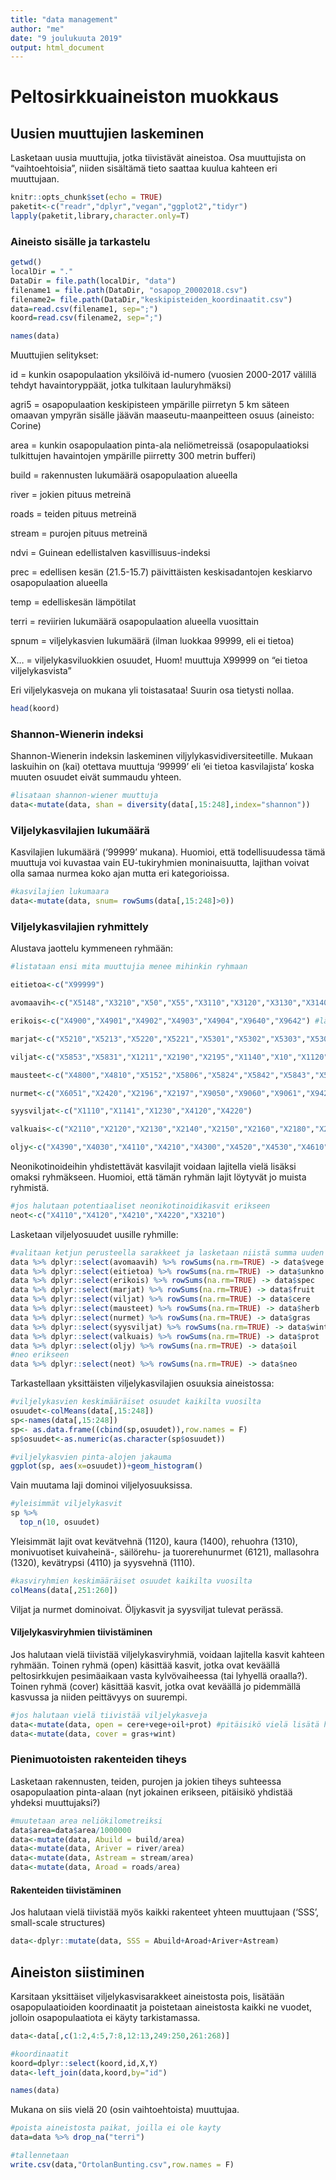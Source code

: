 ```yaml
---
title: "data management"
author: "me"
date: "9 joulukuuta 2019"
output: html_document
---
```


# Peltosirkkuaineiston muokkaus 

## Uusien muuttujien laskeminen

Lasketaan uusia muuttujia, jotka tiivistävät aineistoa. Osa muuttujista on "vaihtoehtoisia", niiden sisältämä tieto saattaa kuulua kahteen eri muuttujaan. 


```r
knitr::opts_chunk$set(echo = TRUE)
paketit<-c("readr","dplyr","vegan","ggplot2","tidyr")
lapply(paketit,library,character.only=T)
```

### Aineisto sisälle ja tarkastelu

```r
getwd()
localDir = "."
DataDir = file.path(localDir, "data")
filename1 = file.path(DataDir, "osapop_20002018.csv")
filename2= file.path(DataDir,"keskipisteiden_koordinaatit.csv")
data=read.csv(filename1, sep=";")
koord=read.csv(filename2, sep=";") 

names(data)
```

Muuttujien selitykset:

id = kunkin osapopulaation yksilöivä id-numero (vuosien 2000-2017 välillä tehdyt havaintoryppäät, jotka tulkitaan lauluryhmäksi)  

agri5  =    osapopulaation keskipisteen ympärille piirretyn 5 km säteen omaavan ympyrän sisälle jäävän maaseutu-maanpeitteen osuus (aineisto: Corine)


area    =    kunkin osapopulaation pinta-ala neliömetreissä (osapopulaatioksi tulkittujen havaintojen ympärille piirretty 300 metrin bufferi)  


build  =     rakennusten lukumäärä osapopulaation alueella  


river  =     jokien pituus metreinä


roads   =    teiden pituus metreinä 


stream   =   purojen pituus metreinä   


ndvi   =     Guinean edellistalven kasvillisuus-indeksi  


prec   =     edellisen kesän (21.5-15.7) päivittäisten keskisadantojen keskiarvo osapopulaation alueella  


temp   =     edelliskesän lämpötilat 


terri    =   reviirien lukumäärä osapopulaation alueella vuosittain  


spnum    =   viljelykasvien lukumäärä (ilman luokkaa 99999, eli ei tietoa) 


X...   =     viljelykasviluokkien osuudet, Huom! muuttuja X99999 on "ei tietoa viljelykasvista"



Eri viljelykasveja on mukana yli toistasataa! Suurin osa tietysti nollaa.


```r
head(koord)
```


### Shannon-Wienerin indeksi

Shannon-Wienerin indeksin laskeminen viljylykasvidiversiteetille. Mukaan laskuihin on (kai) otettava muuttuja '99999' eli 'ei tietoa kasvilajista' koska 
muuten osuudet eivät summaudu yhteen.

```r
#lisataan shannon-wiener muuttuja
data<-mutate(data, shan = diversity(data[,15:248],index="shannon"))
```

### Viljelykasvilajien lukumäärä

Kasvilajien lukumäärä ('99999' mukana). Huomioi, että todellisuudessa tämä muuttuja voi kuvastaa vain EU-tukiryhmien moninaisuutta, lajithan voivat olla samaa nurmea koko ajan mutta eri kategorioissa.

```r
#kasvilajien lukumaara
data<-mutate(data, snum= rowSums(data[,15:248]>0))
```

### Viljelykasvilajien ryhmittely

Alustava jaottelu kymmeneen ryhmään:

```r
#listataan ensi mita muuttujia menee mihinkin ryhmaan

eitietoa<-c("X99999")

avomaavih<-c("X5148","X3210","X50","X55","X3110","X3120","X3130","X3140","X3150","X3160","X3180","X3190","X3310","X5100","X5103","X5104","X5105","X5106","X5107","X5108","X5109","X5111","X5112","X5113","X5115","X5116","X5117","X5119","X5120","X5121","X5124","X5125","X5128","X5129","X5134","X5140","X5143","X5146","X5149","X5150","X5157","X5165","X5173","X5197","X5198","X5816","X9630")

erikois<-c("X4900","X4901","X4902","X4903","X4904","X9640","X9642") #lähinnä ruokohelpi (4900)

marjat<-c("X5210","X5213","X5220","X5221","X5301","X5302","X5303","X5304","X5307","X5310","X5311","X5318","X5319","X5400","X5410","X5420","X5441","X5451","X5500","X5510","X5512","X5530","X5534","X7210")

viljat<-c("X5853","X5831","X1211","X2190","X2195","X1140","X10","X1120","X1142","X1210","X1220","X1310","X1320","X1330","X1400","X1510","X1540","X1545","X1600","X1601","X1602","X1603","X1605","X1700","X1750","X1800","X1810","X1900")

mausteet<-c("X4800","X4810","X5152","X5806","X5824","X5842","X5843","X5846","X5850","X5851")

nurmet<-c("X6051","X2420","X2196","X2197","X9050","X9060","X9061","X9421","X94","X95","X90","X63","X60","X6050","X6060","X6111","X6112","X6113","X6114","X6121","X6122","X6123","X6124","X6125","X6210","X6220","X6221","X6230","X6300","X6301","X6302","X6400","X6402","X6542","X6545","X6550","X6561","X6562","X6563","X6565","X6600","X6700","X6710","X6720","X7110","X9100","X9101","X9102","X9110","X9111","X9400","X9401","X9402","X9403","X9404","X9405","X9406","X9407","X9408","X9412","X9413","X9422","X9423","X9424","X9430","X9440","X9460","X9600","X9620","X9700","X9710","X9720","X9801","X9810","X9811","X9812","X9800","X9820","X9802","X9803",	"X9804","X9805",	"X9806","X9807","X9808")

syysviljat<-c("X1110","X1141","X1230","X4120","X4220")

valkuais<-c("X2110","X2120","X2130","X2140","X2150","X2160","X2180","X2185","X2200","X2400","X2410","X2430","X2500","X2600","X5101","X5102")

oljy<-c("X4390","X4030","X4110","X4210","X4300","X4520","X4530","X4610","X4620","X8021")

```

Neonikotinoideihin yhdistettävät kasvilajit voidaan lajitella vielä lisäksi omaksi ryhmäkseen. Huomioi, että tämän ryhmän lajit löytyvät jo muista ryhmistä.

```r
#jos halutaan potentiaaliset neonikotinoidikasvit erikseen
neot<-c("X4110","X4120","X4210","X4220","X3210")
```

Lasketaan viljelyosuudet uusille ryhmille:

```r
#valitaan ketjun perusteella sarakkeet ja lasketaan niistä summa uuden sarakkeen alle
data %>% dplyr::select(avomaavih) %>% rowSums(na.rm=TRUE) -> data$vege
data %>% dplyr::select(eitietoa) %>% rowSums(na.rm=TRUE) -> data$unkno
data %>% dplyr::select(erikois) %>% rowSums(na.rm=TRUE) -> data$spec
data %>% dplyr::select(marjat) %>% rowSums(na.rm=TRUE) -> data$fruit
data %>% dplyr::select(viljat) %>% rowSums(na.rm=TRUE) -> data$cere
data %>% dplyr::select(mausteet) %>% rowSums(na.rm=TRUE) -> data$herb
data %>% dplyr::select(nurmet) %>% rowSums(na.rm=TRUE) -> data$gras
data %>% dplyr::select(syysviljat) %>% rowSums(na.rm=TRUE) -> data$wint
data %>% dplyr::select(valkuais) %>% rowSums(na.rm=TRUE) -> data$prot
data %>% dplyr::select(oljy) %>% rowSums(na.rm=TRUE) -> data$oil
#neo erikseen
data %>% dplyr::select(neot) %>% rowSums(na.rm=TRUE) -> data$neo
```

Tarkastellaan yksittäisten viljelykasvilajien osuuksia aineistossa:

```r
#viljelykasvien keskimääräiset osuudet kaikilta vuosilta
osuudet<-colMeans(data[,15:248])
sp<-names(data[,15:248])
sp<- as.data.frame((cbind(sp,osuudet)),row.names = F)
sp$osuudet<-as.numeric(as.character(sp$osuudet))

#viljelykasvien pinta-alojen jakauma
ggplot(sp, aes(x=osuudet))+geom_histogram()
```

Vain muutama laji dominoi viljelyosuuksissa.

```r
#yleisimmät viljelykasvit
sp %>%
  top_n(10, osuudet)
```

Yleisimmät lajit ovat kevätvehnä (1120), kaura (1400), rehuohra (1310), monivuotiset kuivaheinä-, säilörehu- ja tuorerehunurmet (6121), mallasohra (1320), kevätrypsi (4110) ja syysvehnä (1110).

```r
#kasviryhmien keskimääräiset osuudet kaikilta vuosilta
colMeans(data[,251:260])
```

Viljat ja nurmet dominoivat. Öljykasvit ja syysviljat tulevat perässä.


#### Viljelykasviryhmien tiivistäminen 

Jos halutaan vielä tiivistää viljelykasviryhmiä, voidaan lajitella kasvit kahteen ryhmään. Toinen ryhmä (open) käsittää kasvit, jotka ovat keväällä peltosirkkujen pesimäaikaan vasta kylvövaiheessa (tai lyhyellä oraalla?). Toinen ryhmä (cover) käsittää kasvit, jotka ovat keväällä jo pidemmällä kasvussa ja niiden peittävyys on suurempi.

```r
#jos halutaan vielä tiivistää viljelykasveja
data<-mutate(data, open = cere+vege+oil+prot) #pitäisikö vielä lisätä herb, fruit ja spec (ruokohelpi)? entäpä 9999?
data<-mutate(data, cover = gras+wint)
```



### Pienimuotoisten rakenteiden tiheys

Lasketaan rakennusten, teiden, purojen ja jokien tiheys suhteessa osapopulaation pinta-alaan (nyt jokainen erikseen, pitäisikö yhdistää yhdeksi muuttujaksi?)

```r
#muutetaan area neliökilometreiksi
data$area=data$area/1000000
data<-mutate(data, Abuild = build/area)
data<-mutate(data, Ariver = river/area)
data<-mutate(data, Astream = stream/area)
data<-mutate(data, Aroad = roads/area)
```

#### Rakenteiden tiivistäminen 

Jos halutaan vielä tiivistää myös kaikki rakenteet yhteen muuttujaan ('SSS', small-scale structures)

```r
data<-dplyr::mutate(data, SSS = Abuild+Aroad+Ariver+Astream)
```


## Aineiston siistiminen

Karsitaan yksittäiset viljelykasvisarakkeet aineistosta pois, lisätään osapopulaatioiden koordinaatit ja poistetaan aineistosta kaikki ne vuodet, jolloin osapopulaatiota ei käyty tarkistamassa.

```r
data<-data[,c(1:2,4:5,7:8,12:13,249:250,261:268)]

#koordinaatit
koord=dplyr::select(koord,id,X,Y)
data<-left_join(data,koord,by="id")

names(data)
```

Mukana on siis vielä 20 (osin vaihtoehtoista) muuttujaa.

```r
#poista aineistosta paikat, joilla ei ole kayty
data=data %>% drop_na("terri")
```

```r
#tallennetaan
write.csv(data,"OrtolanBunting.csv",row.names = F)
```

